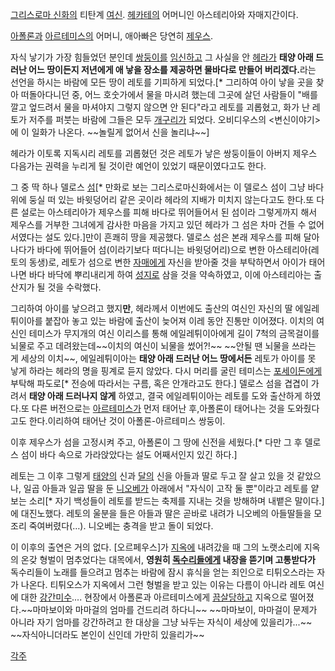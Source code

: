 [[그리스로마 신화]]의 티탄계 [[여신]]. [[헤카테]]의 어머니인 아스테리아와 자매지간이다.

[[아폴론]]과 [[아르테미스]]의 어머니, 애아빠은 당연히 [[제우스]].

자식 낳기가 가장 힘들었던 분인데 [[쌍둥이]]를 [[임신]]하고 그 사실을 안 [[헤라]]가 '''태양 아래 드러난 어느 땅이든지 저년에게 애 낳을 장소를 제공하면 물바다로 만들어 버리겠다.'''라는 선언을 하시는 바람에 모든 땅이 레토를 기피하게 되었다.[* 그리하여 아이 낳을 곳을 찾아 떠돌아다니던 중, 어느 호숫가에서 물을 마시려 했는데 그곳에 살던 사람들이 "배를 깔고 엎드려서 물을 마셔야지 그렇지 않으면 안 된다"라고 레토를 괴롭혔고, 화가 난 레토가 저주를 퍼붓는 바람에 그들은 모두 [[개구리]]가 되었다. 오비디우스의 <변신이야기>에 이 일화가 나온다. ~~놀릴게 없어서 신을 놀리냐~~]

헤라가 이토록 지독시리 레토를 괴롭혔던 것은 레토가 낳은 쌍둥이들이 아버지 제우스 다음가는 권력을 누리게 될 것이란 예언이 있었기 때문이였다고도 한다.

그 중 딱 하나 델로스 [[섬]][* 만화로 보는 그리스로마신화에서는 이 델로스 섬이 그냥 바다 위에 둥실 떠 있는 바윗덩어리 같은 곳이라 헤라의 지배가 미치지 않는다고도 한다.또 다른 설로는 아스테리아가 제우스를 피해 바다로 뛰어들어서 된 섬이라 그렇게까지 해서 제우스를 거부한 그녀에게 감사한 마음을 가지고 있던 헤라가 그 섬은 차마 건들 수 없어서였다는 설도 있다.]만이 흔쾌히 땅을 제공했다. 델로스 섬은 본래 제우스를 피해 달아나다가 바다에 뛰어들어 섬(이라기보다 떠다니는 바윗덩어리)으로 변한 아스테리아(레토의 동생)로, 레토가 섬으로 변한 [[자매]]에게 자신을 받아줄 것을 부탁하면서 아이가 태어나면 바다 바닥에 뿌리내리게 하여 [[성지]]로 삼을 것을 약속하였고, 이에 아스테리아는 출산지가 될 것을 수락했다.

그리하여 아이를 낳으려고 했지'''만''', 헤라께서 이번에도 출산의 여신인 자신의 딸 에일레튀이아를 붙잡아 놓고 있는 바람에 출산이 늦어져 이레 동안 진통만 이어졌다. 이치의 여신인 테미스가 무지개의 여신 이리스를 통해 에일레튀이아에게 길이 7척의 금목걸이를 뇌물로 주고 데려왔는데~~이치의 여신이 뇌물을 썼어?!~~ ~~안될 땐 뇌물을 쓰라는 게 세상의 이치~~, 에일레튀이아는 '''태양 아래 드러난 어느 땅에서든''' 레토가 아이를 못 낳게 하라는 헤라의 명을 핑계로 듣지 않았다. 다시 머리를 굴린 테미스는 [[포세이돈]]에게 부탁해 파도로[* 전승에 따라서는 구름, 혹은 안개라고도 한다.] 델로스 섬을 겹겹이 가려서 '''태양 아래 드러나지 않게''' 하였고, 결국 에일레튀이아는 레토를 도와 출산하게 하였다.또 다른 버전으로는 [[아르테미스]]가 먼저 태어난 후,아폴론이 태어나는 것을 도와줬다고도 한다.이리하여 태어난 것이 아폴론-아르테미스 쌍둥이.

이후 제우스가 섬을 고정시켜 주고, 아폴론이 그 땅에 신전을 세웠다.[* 다만 그 후 델로스 섬이 바다 속으로 가라앉았다는 설도 어째서인지 있긴 하다.]

레토는 그 이후 그렇게 [[태양]]의 신과 [[달]]의 신을 아들과 딸로 두고 잘 살고 있을 것 같았으나, 일곱 아들과 일곱 딸을 둔 [[니오베]]가 아래에서 "자식이 고작 둘 뿐"이라고 레토를 얕보는 소리[* 자기 백성들이 레토를 받드는 축제를 지내는 것을 방해하며 내뱉은 말이다.]에 대진노했다. 레토의 울분을 들은 아들과 딸은 곧바로 내려가 니오베의 아들딸들을 모조리 죽여버렸다(…). 니오베는 충격을 받고 돌이 되었다.

이 이후의 출연은 거의 없다. [오르페우스]가 [[지옥]]에 내려갔을 때 그의 노랫소리에 지옥의 온갖 형벌이 멈추었다는 대목에서, '''영원히 [[독수리]]들에게 내장을 뜯기며 고통받다가''' 독수리들이 노래를 들으려고 멈추는 바람에 잠시 휴식을 얻는 죄인으로 티튀오스라는 자가 나온다. 티튀오스가 지옥에서 그런 형벌을 받고 있는 이유는 다름이 아니라 레토 여신에 대한 [[강간]]미수.... 현장에서 아폴론과 아르테미스에게 [[끔살]]당하고 지옥으로 떨어졌다.~~마마보이와 마마걸의 엄마를 건드리려 하다니~~ ~~마마보이, 마마걸이 문제가 아니라 자기 엄마를 강간하려고 한 대상을 그냥 놔두는 자식이 세상에 있을리가...~~ ~~자식아니더라도 본인이 신인데 가만히 있을리가~~

[[각주]]
